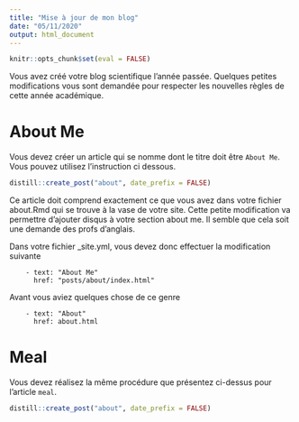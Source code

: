 ```yaml
---
title: "Mise à jour de mon blog"
date: "05/11/2020"
output: html_document
---
```


```r
knitr::opts_chunk$set(eval = FALSE)
```

Vous avez créé votre blog scientifique l'année passée. Quelques petites modifications vous sont demandée pour respecter les nouvelles règles de cette année académique.

# About Me

Vous devez créer un article qui se nomme dont le titre doit être `About Me`. Vous pouvez utilisez l'instruction ci dessous.

```r
distill::create_post("about", date_prefix = FALSE)
```

Ce article doit comprend exactement ce que vous avez dans votre fichier about.Rmd qui se trouve à la vase de votre site. Cette petite modification va permettre d'ajouter disqus à votre section about me. Il semble que cela soit une demande des profs d'anglais.

Dans votre fichier _site.yml, vous devez donc effectuer la modification suivante

```
    - text: "About Me"
      href: "posts/about/index.html"
```

Avant vous aviez quelques chose de ce genre 

```
    - text: "About"
      href: about.html
```


# Meal 

Vous devez réalisez la même procédure que présentez ci-dessus pour l'article `meal`.

```r
distill::create_post("about", date_prefix = FALSE)
```
